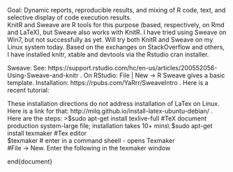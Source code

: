 Goal: Dynamic reports, reproducible results, and mixing of R code, text, and selective display of code execution results.\
KnitR and Sweave are R tools for this purpose (based, respectively, on Rmd and LaTeX), but Sweave also works with KnitR. I have tried using Sweave on Win7, but not successfully as yet. Will try both KnitR and Sweave on my Linux system today. Based on the exchanges on StackOverflow and others, I have installed knitr, xtable and devtools via the Rstudio cran installer. 

Sweave: See: https://support.rstudio.com/hc/en-us/articles/200552056-Using-Sweave-and-knitr . On RStudio: File | New -> R Sweave gives a basic template. Installation: https://rpubs.com/YaRrr/SweaveIntro . Here is a recent tutorial: 


These installation directions do not address installation of LaTex on Linux. Here is a link for that: http://milq.github.io/install-latex-ubuntu-debian/ .  Here are the steps:
>$sudo apt-get install texlive-full #TeX document production system-large file; installation takes 10+ mins\
$sudo apt-get install texmaker #Tex editor\
$texmaker # enter in a command sheell - opens Texmaker\
#File -> New. Enter the following in the texmaker window\
\documentclass{article}  \
\begin{document}  \
    Hello, world!  \
\end{document}  \
